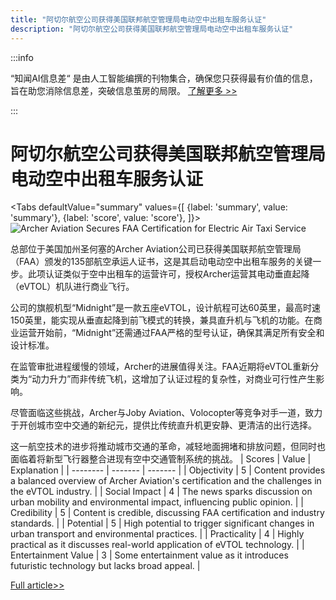 ```yaml
---
title: "阿切尔航空公司获得美国联邦航空管理局电动空中出租车服务认证"
description: "阿切尔航空公司获得美国联邦航空管理局电动空中出租车服务认证"
---
```



:::info

“知闻AI信息差“ 是由人工智能编撰的刊物集合，确保您只获得最有价值的信息，旨在助您消除信息差，突破信息茧房的局限。  [了解更多 >>](/)

:::

# 阿切尔航空公司获得美国联邦航空管理局电动空中出租车服务认证


<Tabs
	defaultValue="summary"
	values={[
	{label: 'summary', value: 'summary'},
	{label: 'score', value: 'score'},
]}>
<TabItem value="summary">
<img
  src="https://image.informedainews.com/2024/06/07/Ar-MLQ-1717724963-0.jpg"
  alt="Archer Aviation Secures FAA Certification for Electric Air Taxi Service"
/>



总部位于美国加州圣何塞的Archer Aviation公司已获得美国联邦航空管理局（FAA）颁发的135部航空承运人证书，这是其启动电动空中出租车服务的关键一步。此项认证类似于空中出租车的运营许可，授权Archer运营其电动垂直起降（eVTOL）机队进行商业飞行。

公司的旗舰机型“Midnight”是一款五座eVTOL，设计航程可达60英里，最高时速150英里，能实现从垂直起降到前飞模式的转换，兼具直升机与飞机的功能。在商业运营开始前，“Midnight”还需通过FAA严格的型号认证，确保其满足所有安全和设计标准。

在监管审批进程缓慢的领域，Archer的进展值得关注。FAA近期将eVTOL重新分类为“动力升力”而非传统飞机，这增加了认证过程的复杂性，对商业可行性产生影响。

尽管面临这些挑战，Archer与Joby Aviation、Volocopter等竞争对手一道，致力于开创城市空中交通的新纪元，提供比传统直升机更安静、更清洁的出行选择。

这一航空技术的进步将推动城市交通的革命，减轻地面拥堵和排放问题，但同时也面临着将新型飞行器整合进现有空中交通管制系统的挑战。
</TabItem>
<TabItem value="score">
	| Scores     | Value   | Explanation |
	| -------- | ------- | ------- |
	| Objectivity  | 5    | Content provides a balanced overview of Archer Aviation's certification and the challenges in the eVTOL industry.    |
	| Social Impact | 4     | The news sparks discussion on urban mobility and environmental impact, influencing public opinion.    |
	| Credibility    | 5    | Content is credible, discussing FAA certification and industry standards.    |
	| Potential    | 5    | High potential to trigger significant changes in urban transport and environmental practices.    |
	| Practicality    | 4    | Highly practical as it discusses real-world application of eVTOL technology.    |
	| Entertainment Value    | 3    | Some entertainment value as it introduces futuristic technology but lacks broad appeal.    |
</TabItem>
</Tabs>

[Full article>>](https://www.cnbeta.com.tw/articles/tech/1433712.htm)
